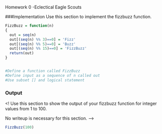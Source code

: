 Homework 0 -Eclectical Eagle Scouts

###Implementation
Use this section to implement the fizzbuzz function.
```r
FizzBuzz = function(n)
{
  out = seq(n)
  out[(seq(n) %% 3)==0] = 'Fizz'
  out[(seq(n) %% 5)==0] = 'Buzz'
  out[(seq(n) %% 15)==0] = 'FizzBuzz'
  return(out)
}


#Define a function called FizzBuzz 
#Define input as a sequence of n called out
#Use subset [] and logical statement 
```



### Output
<!
Use this section to show the output of your 
fizzbuzz function for integer values from 1 to 100.

No writeup is necessary for this section.
-->

```r
FizzBuzz(100)
```
